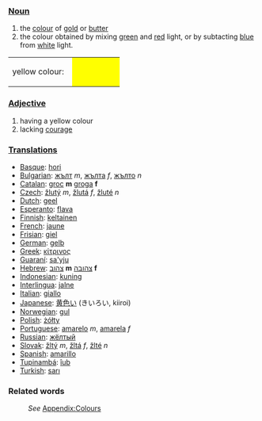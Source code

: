 ===[[Noun]]===
#the [[color|colour]] of [[gold]] or [[butter]]
#the colour obtained by mixing [[green]] and [[red]] light, or by subtacting [[blue]] from [[white]] light.
<table><tr><td height="25">yellow colour: &nbsp;</td>
<td bgcolor="#FFFF00" width="80">&nbsp; </td></tr></table>

===[[Adjective]]===
#having a yellow colour
#lacking [[courage]]

===[[Translation]]s===
* [[Basque]]: [[hori]]
* [[Bulgarian]]: [[жълт]] ''m'', [[жълта]] ''f'', [[жълто]] ''n''
* [[Catalan]]: [[groc]] '''m''' [[groga]] '''f'''
* [[Czech]]: [[žlutý]] ''m'', [[žlutá]] ''f'', [[žluté]] ''n''
* [[Dutch]]: [[geel]]
* [[Esperanto]]: [[flava]]
* [[Finnish]]: [[keltainen]]
* [[French]]: [[jaune]]
* [[Frisian]]: [[giel]]
* [[German]]: [[gelb]]
* [[Greek]]: [[κίτρινος]]
* [[Guaraní]]: [[sa'yju]]
* [[Hebrew]]: [[צהוב]] '''m''' [[צהובה]] '''f'''
* [[Indonesian]]: [[kuning]]
* [[Interlingua]]: [[jalne]]
* [[Italian]]: [[giallo]]
* [[Japanese]]: [[黄色い]] (きいろい, kiiroi)
* [[Norwegian]]: [[gul]]
* [[Polish]]: [[żółty]]
* [[Portuguese]]: [[amarelo]] ''m'', [[amarela]] ''f''
* [[Russian]]: [[жёлтый]]
* [[Slovak]]: [[žltý]] ''m'', [[žltá]] ''f'', [[žlté]] ''n''
* [[Spanish]]: [[amarillo]]
* [[Tupinambá]]: [[îub]]
* [[Turkish]]: [[sarı]]

===Related words===
:''See'' [[Wiktionary_Appendix:Colours|Appendix:Colours]]